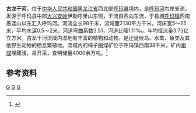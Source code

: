 '''古龙干河'''，位于[[中华人民共和国|中华人民共和国]][[黑龙江省|黑龙江省]]西北部[[呼玛县|呼玛县]]境内，是[[呼玛河|呼玛河]]右岸支流，发源于呼玛县中部[[大兴安岭|大兴安岭]]伊勒呼里山东侧，干流自西向东流，于县城[[呼玛镇|呼玛镇]]西南愚涯山以东汇入呼玛河。河流全长98千米，流域面2130平方千米。河床宽5～25米，平均水深0.5～2米，河道弯曲系数3.51，河道比降1.11‰。年均径流量3.73亿立方米。古龙干河流域内湿地有丰富的植物和动物，是迁徙候鸟、水禽、鱼类及其他野生动物的栖息繁殖地。流域内的椅子圈煤矿位于呼玛镇西南38千米，矿内[[褐煤|褐煤]]埋藏浅，易开采，查明储量4000余万吨。<ref name="中国河湖大典">{{cite book zh |author=《[[中国河湖大典|中国河湖大典]]》编纂委员会 |title=《中国河湖大典·黑龙江、辽河卷》 |format=M |edition=1 |location=北京 |publisher=中国水利水电出版社 |date=2014年4月 |pages=37页 |id= ISBN 978-7-5170-1950-3}}</ref>

== 参考资料 ==
{{reflist}}

[[Category:黑龙江河流|G]]
[[Category:黑龍江水系|G]]
[[Category:呼玛县|G]]